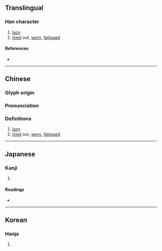 {{character info}}
==Translingual==

===Han character===
{{Han char|rn=9|rad=人|as=21|sn=23|four=26293|canj=OWWF|ids=⿰亻纍}}

# [[lazy]]
# [[tired]] out, [[worn]], [[fatigue]]d

====References====
* {{Han ref|kx=0122.080|dkj=01328|dj=0257.140|hdz=10240.060|uh=513D|ud=20797|bh=F7D0|bd=63440}}

----

==Chinese==
{{zh-forms}}

===Glyph origin===
{{Han etym}}

===Pronunciation===
{{zh-pron
|m=lěi
|c=leoi5,leoi4
|h=pfs=
|md=
|mn=lúi
|w=
|mc=y
|oc=y
|cat=a
}}

===Definitions===
{{zh-hanzi}}

# [[lazy]]
# [[tired]] out, [[worn]], [[fatigue]]d

----

==Japanese==

===Kanji===
{{ja-kanji|grade=|rs=人21}}

# {{rfdef|ja|sort=人21}}

====Readings====
* {{ja-readings|on=[[らい]] (rai), [[れ]] (re), [[るい]] (rui), [[ら]] (ra)|kun=[[おこたる]] (okotaru), [[やみつかれる]] (yamitsukareru)}}

----

==Korean==

===Hanja===
{{ko-hanja|hangeul=래|rv=rae|mr=rae}}

# {{rfdef|ko|sort=人21}}